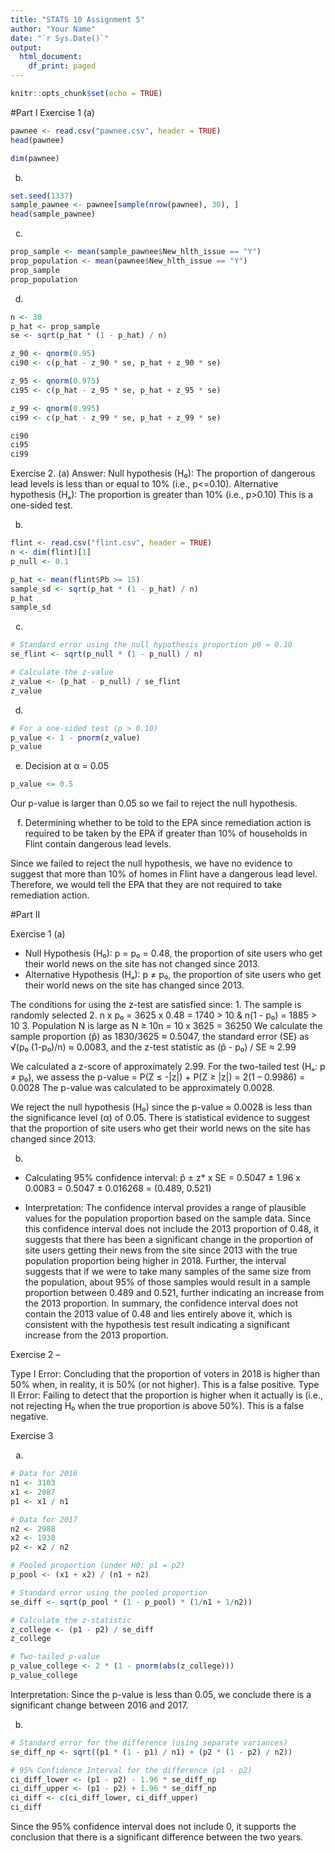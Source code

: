 ```yaml
---
title: "STATS 10 Assignment 5"
author: "Your Name"
date: "`r Sys.Date()`"
output:
  html_document:
    df_print: paged
---
```

``` r
knitr::opts_chunk$set(echo = TRUE)
```
#Part I
Exercise 1 (a) 
```r
pawnee <- read.csv("pawnee.csv", header = TRUE)
head(pawnee)
```
```r
dim(pawnee)
```
(b)
```r
set.seed(1337)
sample_pawnee <- pawnee[sample(nrow(pawnee), 30), ]
head(sample_pawnee)
```

(c) 
```r
prop_sample <- mean(sample_pawnee$New_hlth_issue == "Y")
prop_population <- mean(pawnee$New_hlth_issue == "Y")
prop_sample
prop_population
```
(d) 
```r
n <- 30
p_hat <- prop_sample
se <- sqrt(p_hat * (1 - p_hat) / n)

z_90 <- qnorm(0.95)
ci90 <- c(p_hat - z_90 * se, p_hat + z_90 * se)

z_95 <- qnorm(0.975)
ci95 <- c(p_hat - z_95 * se, p_hat + z_95 * se)

z_99 <- qnorm(0.995)
ci99 <- c(p_hat - z_99 * se, p_hat + z_99 * se)

ci90
ci95
ci99
```

Exercise 2.
(a) 
Answer:
Null hypothesis (H₀): The proportion of dangerous lead levels is less than or equal to 10% (i.e., p<=0.10).
Alternative hypothesis (Hₐ): The proportion is greater than 10% (i.e., p>0.10)
This is a one-sided test.

(b)
```r
flint <- read.csv("flint.csv", header = TRUE)
n <- dim(flint)[1]
p_null <- 0.1

p_hat <- mean(flint$Pb >= 15)
sample_sd <- sqrt(p_hat * (1 - p_hat) / n)
p_hat
sample_sd
```
(c)
```r
# Standard error using the null hypothesis proportion p0 = 0.10
se_flint <- sqrt(p_null * (1 - p_null) / n)

# Calculate the z-value
z_value <- (p_hat - p_null) / se_flint
z_value
```
(d) 
```r
# For a one-sided test (p > 0.10)
p_value <- 1 - pnorm(z_value)
p_value
```
(e) Decision at α = 0.05

```r
p_value <= 0.5
```
Our p-value is larger than 0.05 so we fail to reject the null hypothesis. 

(f) 
Determining whether to be told to the EPA since remediation action is required to be taken by the EPA if greater than 10% of households in Flint contain dangerous lead levels. 

Since we failed to reject the null hypothesis, we have no evidence to suggest that more than 10% of homes in Flint have a dangerous lead level. Therefore, we would tell the EPA that they are not required to take remediation action. 


#Part II

Exercise 1 (a) 

- Null Hypothesis (H₀): p = p₀ = 0.48, the proportion of site users who get their world news on the site has not changed since 2013.
- Alternative Hypothesis (Hₐ): p ≠ p₀, the proportion of site users who get their world news on the site has changed since 2013.

The conditions for using the z-test are satisfied since: 
1. The sample is randomly selected 
2. n x p₀ = 3625 x 0.48 = 1740 > 10 & n(1 - p₀) = 1885 > 10
3. Population N is large as N ≥ 10n = 10 x 3625 = 36250 
We calculate the sample proportion (p̂) as 1830/3625 ≈ 0.5047, 
the standard error (SE) as √(p₀ (1-p₀)/n) ≈ 0.0083, and 
the z-test statistic as (p̂ - p₀) / SE ≈ 2.99 

We calculated a z-score of approximately 2.99.
For the two-tailed test (Hₐ: p ≠ p₀), we assess the p-value = P(Z ≤ -|z|) + P(Z ≥ |z|)
= 2(1 – 0.9986) = 0.0028 
The p-value was calculated to be approximately 0.0028.

We reject the null hypothesis (H₀) since the p-value ≈ 0.0028 is less than the significance level (α) of 0.05. There is statistical evidence to suggest that the proportion of site users who get their world news on the site has changed since 2013. 

(b)
- Calculating 95% confidence interval: 
p̂ ± z* x SE = 0.5047 ± 1.96 x  0.0083 = 0.5047 ± 0.016268 = (0.489, 0.521)

- Interpretation: 
The confidence interval provides a range of plausible values for the population proportion based on the sample data. Since this confidence interval does not include the 2013 proportion of 0.48, it suggests that there has been a significant change in the proportion of site users getting their news from the site since 2013 with the true population proportion being higher in 2018. Further, the interval suggests that if we were to take many samples of the same size from the population, about 95% of those samples would result in a sample proportion between 0.489 and 0.521, further indicating an increase from the 2013 proportion. In summary, the  confidence interval does not contain the 2013 value of 0.48 and lies entirely above it, which is consistent with the hypothesis test result indicating a significant increase from the 2013 proportion. 


Exercise 2 –

Type I Error: Concluding that the proportion of voters in 2018 is higher than 50% when, in reality, it is 50% (or not higher). This is a false positive.
Type II Error: Failing to detect that the proportion is higher when it actually is (i.e., not rejecting H₀ when the true proportion is above 50%). This is a false negative.


Exercise 3 

(a) 
```r
# Data for 2016
n1 <- 3103
x1 <- 2087
p1 <- x1 / n1

# Data for 2017
n2 <- 2988
x2 <- 1930
p2 <- x2 / n2

# Pooled proportion (under H0: p1 = p2)
p_pool <- (x1 + x2) / (n1 + n2)

# Standard error using the pooled proportion
se_diff <- sqrt(p_pool * (1 - p_pool) * (1/n1 + 1/n2))

# Calculate the z-statistic
z_college <- (p1 - p2) / se_diff
z_college

# Two-tailed p-value
p_value_college <- 2 * (1 - pnorm(abs(z_college)))
p_value_college
```
Interpretation:
Since the p-value is less than 0.05, we conclude there is a significant change between 2016 and 2017.

(b)
```r
# Standard error for the difference (using separate variances)
se_diff_np <- sqrt((p1 * (1 - p1) / n1) + (p2 * (1 - p2) / n2))

# 95% Confidence Interval for the difference (p1 - p2)
ci_diff_lower <- (p1 - p2) - 1.96 * se_diff_np
ci_diff_upper <- (p1 - p2) + 1.96 * se_diff_np
ci_diff <- c(ci_diff_lower, ci_diff_upper)
ci_diff
```
Since the 95% confidence interval does not include 0, it supports the conclusion that there is a significant difference between the two years.